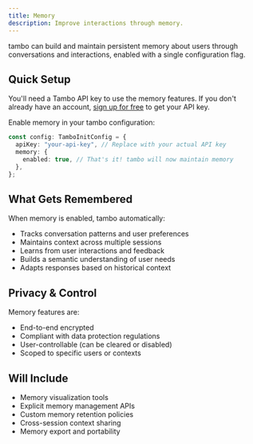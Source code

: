 ```yaml
---
title: Memory
description: Improve interactions through memory.
---
```


tambo can build and maintain persistent memory about users through conversations and interactions, enabled with a single configuration flag.

## Quick Setup

<Callout type="info" title="API Key Required">
  You'll need a Tambo API key to use the memory features. If you don't already have an account, <a href="/dashboard" className="text-primary hover:underline font-medium">sign up for free</a> to get your API key.
</Callout>

Enable memory in your tambo configuration:

```typescript
const config: TamboInitConfig = {
  apiKey: "your-api-key", // Replace with your actual API key
  memory: {
    enabled: true, // That's it! tambo will now maintain memory
  },
};
```

## What Gets Remembered

When memory is enabled, tambo automatically:

- Tracks conversation patterns and user preferences
- Maintains context across multiple sessions
- Learns from user interactions and feedback
- Builds a semantic understanding of user needs
- Adapts responses based on historical context

## Privacy & Control

Memory features are:

- End-to-end encrypted
- Compliant with data protection regulations
- User-controllable (can be cleared or disabled)
- Scoped to specific users or contexts

## Will Include

- Memory visualization tools
- Explicit memory management APIs
- Custom memory retention policies
- Cross-session context sharing
- Memory export and portability
